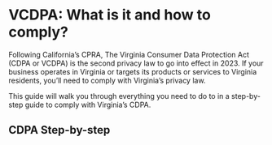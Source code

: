 
# VCDPA: What is it and how to comply?

Following California’s CPRA, The Virginia Consumer Data Protection Act (CDPA or VCDPA) is the second privacy law to go into effect in 2023. If your business operates in Virginia or targets its products or services to Virginia residents, you’ll need to comply with Virginia’s privacy law.

This guide will walk you through everything you need to do to in a step-by-step guide to comply with Virginia’s CDPA.

## CDPA Step-by-step
<KeyFeatWrap>
  <KeyFeat title="What is the VCDPA" link="/regulations/vcdpa/what_is_vcdpa"  description="A brief introduction to the Virginia Consumer Data Protection Act (VCDPA)."/>
  <KeyFeat title="What are the requirements of the VCDPA?" link="/regulations/vcdpa/what_reqs_vcdpa"  description="A summary of the key requirements of the VCDPA and considerations for how you can support them."/>
  <KeyFeat title="Additional Business Obligations of VCDPA" link="/regulations/vcdpa/addtl_reqs_vcdpa"   description="A rundown of additional requirements businesses must follow under VCDPA."/>
  <KeyFeat title="VCDPA Step 01: Creating a data map" link="/regulations/vcdpa/data_map_vcdpa"   description="How to create a data map that will enable compliance for VCDPA."/>
  <KeyFeat title="VCDPA Step 02: Access Requests for VCDPA" link="/regulations/vcdpa/access_requests_vcdpa"   description="This guide will show you how to fulfill users' access requests for VCDPA"/>
  <KeyFeat title="VCDPA Step 03: Correction Requests for VCDPA" link="/regulations/vcdpa/correction_requests_vcdpa"   description="This guide will show you how to fulfill users' correction requests for VCDPA"/>
  <KeyFeat title="VCDPA Step 04: Erasure Requests for VCDPA" link="/regulations/vcdpa/erasure_vcdpa"   description="This guide will show you how to fulfill users' erasure requests for VCDPA"/>
  <KeyFeat title="VCDPA Step 05: Portability Requests for VCDPA" link="/regulations/vcdpa/portability_vcdpa"   description="This guide will show you how to fulfill users' data portability requests for VCDPA"/>
  <KeyFeat title="VCDPA Step 06: Data Protection Assessments" link="/regulations/vcdpa/dpa_vcdpa"   description="How to perform Data Protection Assessments to measure the risks of processing activities."/>
  <KeyFeat title="Summary" link="/regulations/vcdpa/conclusion_vcdpa"   description="How Ethyca enables VCDPA compliance for your business and beyond."/>
</KeyFeatWrap>